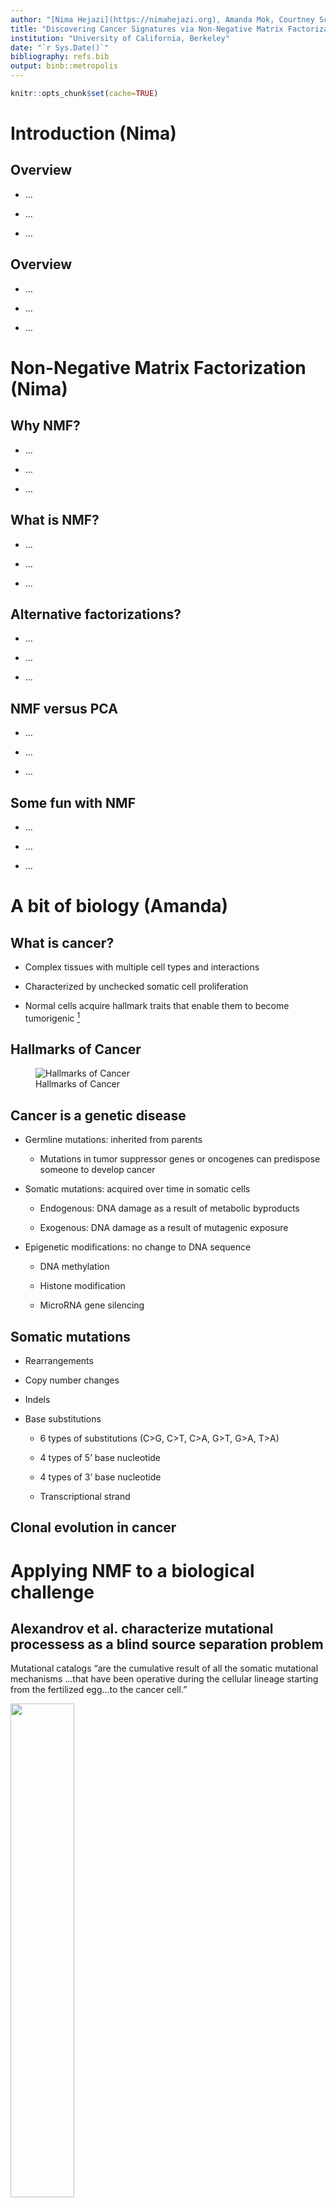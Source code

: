 ```yaml
---
author: "[Nima Hejazi](https://nimahejazi.org), Amanda Mok, Courtney Schiffman"
title: "Discovering Cancer Signatures via Non-Negative Matrix Factorization"
institution: "University of California, Berkeley"
date: "`r Sys.Date()`"
bibliography: refs.bib
output: binb::metropolis
---
```


```r
knitr::opts_chunk$set(cache=TRUE)
```

# Introduction (Nima)

## Overview

* ...

* ...

* ...

## Overview

* ...

* ...

* ...

# Non-Negative Matrix Factorization (Nima)

## Why NMF?

* ...

* ...

* ...

## What is NMF?

* ...

* ...

* ...

## Alternative factorizations?

* ...

* ...

* ...

## NMF versus PCA

* ...

* ...

* ...

## Some fun with NMF

* ...

* ...

* ...

# A bit of biology (Amanda)

## What is cancer?

* Complex tissues with multiple cell types and interactions

* Characterized by unchecked somatic cell proliferation

* Normal cells acquire hallmark traits that enable them to become tumorigenic ^[@hanahan2011hallmarks]

## Hallmarks of Cancer

![Hallmarks of Cancer](./figs/cancer_hallmarks.jpg)

## Cancer is a genetic disease

* Germline mutations: inherited from parents

    * Mutations in tumor suppressor genes or oncogenes can predispose someone to develop cancer

* Somatic mutations: acquired over time in somatic cells

    * Endogenous: DNA damage as a result of metabolic byproducts
    
    * Exogenous: DNA damage as a result of mutagenic exposure
    
* Epigenetic modifications: no change to DNA sequence

    * DNA methylation
    
    * Histone modification
    
    * MicroRNA gene silencing

## Somatic mutations

* Rearrangements

* Copy number changes

* Indels

* Base substitutions

    * 6 types of substitutions (C>G, C>T, C>A, G>T, G>A, T>A)
    
    * 4 types of 5' base nucleotide
    
    * 4 types of 3' base nucleotide
    
    * Transcriptional strand

## Clonal evolution in cancer

# Applying NMF to a biological challenge

## Alexandrov et al. characterize mutational processess as a blind source separation problem

Mutational catalogs "are the cumulative result of all the somatic mutational mechanisms ...that have been operative during the cellular lineage starting from the fertilized egg...to the cancer cell."

![](./figs/biol_challenge.jpg){height=45%}

## NMF is a natural method for handling the BSS problem


![](./figs/biol_challenge.jpg){height=60%}

* Non-negative matrix entries.

* Want to learn the parts (mutational signatures of mutational processes) that add to the whole (mutational catalog).

## What are the basis vectors and encodings in the context of mutational processes?

![](./figs/Screen Shot 2018-09-30 at 7.30.25 PM.png)
$$M \approx P\times E$$

$M$, $K$ mutation types by $G$ genomes

$P$, $K$ mutation types by $N$ mutation signatures

$E$, $N$ mutation signatures by $G$ genomes


## What are the basis vectors and encodings in the context of mutational processes?

![](./figs/Screen Shot 2018-09-30 at 7.44.14 PM.png){width=80%}

![](./figs/Screen Shot 2018-10-01 at 8.25.26 AM.png){width=30%}



## The parts that make up the whole in mutational processes

![](./figs/part_of_whole.jpg)

## Method for deciphering signatures of mutational processes

1. Input matrix $M$ of dimension $K$ (mutation types) by $G$ (genomes).

2. Remove rare mutations (< 1%).

3. Monte Carlo bootstrap resampling.


## Method for deciphering signatures of mutational processes

4. Apply the multiplicative update algorithm until convergence.
* Repeat steps 3 and 4 $I$ times, each time storing $P$ and $E$.
* Typical values $I=400-500$


![](./figs/Screen Shot 2018-09-28 at 8.35.41 AM.png){width=35%}

![](./figs/Screen Shot 2018-09-28 at 8.35.52 AM.png){width=30%}



## Method for deciphering signatures of mutational processes

5. Cluster the signatures (columns of $P$ matrix) from the $I$ iterations into $N$ clusters, one signature per cluster for each of the $I$ matrices.
  * This automatically clusters the exposures.
  * Use cosine similarity for clustering.

![](./figs/clusters.jpeg){width=40%}


## Method for deciphering signatures of mutational processes

6. Create the iteration averaged centroid matrix, $\overline{\rm P}$, by averaging the signatures within each cluster.

7. Evaluate the reproducibility of the signatures by calculating the average silhouette width over the $N$ clusters.

![](./figs/silhouette.png){width=50%}


## Method for deciphering signatures of mutational processes

8. Evaluate the accuracy of the approximation of $M$ by calculating the Frobenius reconstruction errors.

![](./figs/Screen Shot 2018-09-28 at 8.35.41 AM.png){width=40%}

9. Repeat steps 1-8 for different values of $N=1,\dots,min(K,G)-1$.

## Method for deciphering signatures of mutational processes

10. Choose an $N$ corresponding to highly reproducible mutational signatures and low reconstruction error.

![](./figs/Screen Shot 2018-09-30 at 8.55.52 PM.png){height=40%}


## The method is affected by the number of genomes, uniqueness of signatures, and number of mutations

![](./figs/simulations.jpg)

## The method recovers 10 signatures in a simulated cancer genome dataset


![](./figs/100genome.jpg)

## Findings (Amanda)

* ...

* ...

* ...

# We've talked enough (Amanda)

## Discussion

* ...

* ...

* ...

## References

